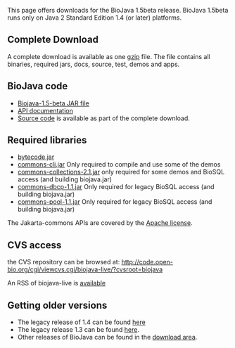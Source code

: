 This page offers downloads for the BioJava 1.5beta release. BioJava 1.5beta runs only on Java 2 Standard Edition 1.4 (or later) platforms.

== Complete Download ==
A complete download is available as one [http://www.biojava.org/download/bj15b/all/biojava-1.5-beta.tar.gz gzip] file. The file contains all binaries, required jars, docs, source, test, demos and apps.

== BioJava code ==

* [http://www.biojava.org/download/bj15b/bin/biojava-1.5-beta.jar Biojava-1.5-beta JAR file] 
* [http://www.biojava.org/download/bj15b/doc/doc.tar.gz API documentation] 
* [http://www.biojava.org/download/bj15b/all/biojava-1.5-beta.tar.gz Source code] is available as part of the complete download.


== Required libraries ==

* [http://www.biojava.org/download/bj15b/bin/bytecode.jar bytecode.jar]
* [http://www.biojava.org/download/bj15b/bin/commons-cli.jar commons-cli.jar] Only required to compile and use some of the demos
* [http://www.biojava.org/download/bj15b/bin/commons-collections-2.1.jar commons-collections-2.1.jar] only required for some demos and BioSQL access (and building biojava.jar)
* [http://www.biojava.org/download/bj15b/bin/commons-dbcp-1.1.jar commons-dbcp-1.1.jar] Only required for legacy BioSQL access (and building biojava.jar)
* [http://www.biojava.org/download/bj15b/bin/commons-pool-1.1.jar commons-pool-1.1.jar] Only required for legacy BioSQL access (and building biojava.jar)

The Jakarta-commons APIs are covered by the [http://www.biojava.org/download/binaries/LICENSE.COMMONS Apache license].


== CVS access ==

the CVS repository can be browsed at:
http://code.open-bio.org/cgi/viewcvs.cgi/biojava-live/?cvsroot=biojava

An RSS of biojava-live is [http://www.biojava.org/CVS2RSS/biojava-live.rss available]

== Getting older versions ==

* The legacy release of 1.4 can be found [[BioJava:Download 1.4|here]]
* The legacy release 1.3 can be found [[BioJava:Download 1.3|here]].
* Other releases of BioJava can be found in the [http://www.biojava.org/download/ download area].
